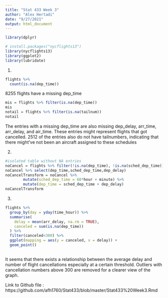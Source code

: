 ```yaml
---
title: "Stat 433 Week 3"
author: "Alex Hertadi"
date: "9/27/2021"
output: html_document
---
```


```r
library(dplyr)

# install.packages("nycflights13")
library(nycflights13)
library(ggplot2)
library(lubridate)
```

1.
```r
flights %>% 
  count(is.na(dep_time))
```
8255 flights have a missing dep_time
```r
mis = flights %>% filter(is.na(dep_time))
mis
notail = flights %>% filter(is.na(tailnum))
notail
```
The entries with a missing dep_time are also missing dep_delay, arr_time, arr_delay, and air_time. These entries might represent flights that got cancelled.
2512 of the entries also do not have tailnumbers, indicating that there might've not been an aircraft assigned to these schedules

2.
```r
#isolated table without NA entries
noCancel = flights %>% filter(!is.na(dep_time), !is.na(sched_dep_time))
noCancel %>% select(dep_time,sched_dep_time,dep_delay)
noCancelTransform = noCancel %>% 
        mutate(sched_dep_time = 60*hour + minute) %>% 
        mutate(dep_time = sched_dep_time + dep_delay)
noCancelTransform

```
3.
```r
flights %>% 
  group_by(day = yday(time_hour)) %>% 
  summarise(
    delay = mean(arr_delay, na.rm = TRUE),
    canceled = sum(is.na(dep_time))
  ) %>%
  filter(canceled<300) %>% 
  ggplot(mapping = aes(y = canceled, x = delay)) +
  geom_point()
  
```

It seems that there exists a relationship between the average delay and number of flight cancellations especially at a certain threshold. Outliers with cancellation numbers above 300 are removed for a clearer view of the graph. 


Link to Github file : https://github.com/afh1760/Stat433/blob/master/Stat433%20Week3.Rmd
